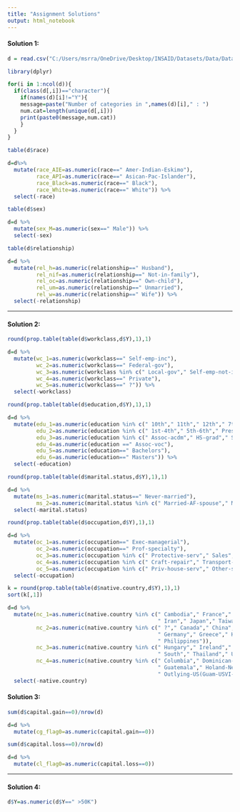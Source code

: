 ```yaml
---
title: "Assignment Solutions"
output: html_notebook
---
```


#### Solution 1:

```r
d = read.csv("C:/Users/msrra/OneDrive/Desktop/INSAID/Datasets/Data/Data/census_income.csv",stringsAsFactors = F)

library(dplyr)

for(i in 1:ncol(d)){
  if(class(d[,i])=="character"){
    if(names(d)[i]!="Y"){
    message=paste("Number of categories in ",names(d)[i]," : ")
    num.cat=length(unique(d[,i]))
    print(paste0(message,num.cat))
    }
  }
}
```

```r
table(d$race)
```

```r
d=d%>%
  mutate(race_AIE=as.numeric(race==" Amer-Indian-Eskimo"),
         race_API=as.numeric(race==" Asican-Pac-Islander"),
         race_Black=as.numeric(race==" Black"),
         race_White=as.numeric(race==" White")) %>%
  select(-race)
```

```r
table(d$sex)
```

```r
d=d %>%
  mutate(sex_M=as.numeric(sex==" Male")) %>%
  select(-sex)
```

```r
table(d$relationship)
```

```r
d=d %>%
  mutate(rel_h=as.numeric(relationship==" Husband"),
         rel_nif=as.numeric(relationship==" Not-in-family"),
         rel_oc=as.numeric(relationship==" Own-child"),
         rel_um=as.numeric(relationship==" Unmarried"),
         rel_w=as.numeric(relationship==" Wife")) %>%
  select(-relationship)
```

___

#### Solution 2: 

```r
round(prop.table(table(d$workclass,d$Y),1),1)
```

```r
d=d %>%
  mutate(wc_1=as.numeric(workclass==" Self-emp-inc"),
         wc_2=as.numeric(workclass==" Federal-gov"),
         wc_3=as.numeric(workclass %in% c(" Local-gov"," Self-emp-not-inc"," State-gov")),
         wc_4=as.numeric(workclass==" Private"),
         wc_5=as.numeric(workclass==" ?")) %>%
  select(-workclass)
```

```r
round(prop.table(table(d$education,d$Y),1),1)
```

```r
d=d %>%
  mutate(edu_1=as.numeric(education %in% c(" 10th"," 11th"," 12th"," 7th-8th"," 9th")),
         edu_2=as.numeric(education %in% c(" 1st-4th"," 5th-6th"," Preschool")),
         edu_3=as.numeric(education %in% c(" Assoc-acdm"," HS-grad"," Some-college")),
         edu_4=as.numeric(education ==" Assoc-voc"),
         edu_5=as.numeric(education==" Bachelors"),
         edu_6=as.numeric(education==" Masters")) %>%
  select(-education)
```

```r
round(prop.table(table(d$marital.status,d$Y),1),1)
```

```r
d=d %>%
  mutate(ms_1=as.numeric(marital.status==" Never-married"),
         ms_2=as.numeric(marital.status %in% c(" Married-AF-spouse"," Married-civ-spouse"))) %>%
  select(-marital.status)
```

```r
round(prop.table(table(d$occupation,d$Y),1),1)
```

```r
d=d %>%
  mutate(oc_1=as.numeric(occupation==" Exec-managerial"),
         oc_2=as.numeric(occupation==" Prof-specialty"),
         oc_3=as.numeric(occupation %in% c(" Protective-serv"," Sales"," Tech-support")),
         oc_4=as.numeric(occupation %in% c(" Craft-repair"," Transport-moving")),
         oc_5=as.numeric(occupation %in% c(" Priv-house-serv"," Other-service"))) %>%
  select(-occupation)
```

```r
k = round(prop.table(table(d$native.country,d$Y),1),1)
sort(k[,1])
```

```r
d=d %>%
  mutate(nc_1=as.numeric(native.country %in% c(" Cambodia"," France"," India",
                                               " Iran"," Japan"," Taiwan"," Yugoslavia")),
         nc_2=as.numeric(native.country %in% c(" ?"," Canada"," China"," Cuba"," England",
                                               " Germany"," Greece"," Hong"," Italy",
                                               " Philippines")),
         nc_3=as.numeric(native.country %in% c(" Hungary"," Ireland"," Poland"," Scotland",
                                               " South"," Thailand"," United-States")),
         nc_4=as.numeric(native.country %in% c(" Columbia"," Dominican-Republic",
                                               " Guatemala"," Holand-Netherlands",
                                               " Outlying-US(Guam-USVI-etc)"))) %>%
  select(-native.country)
```

#### Solution 3:

```r
sum(d$capital.gain==0)/nrow(d)
```

```r
d=d %>%
  mutate(cg_flag0=as.numeric(capital.gain==0))
```

```r
sum(d$capital.loss==0)/nrow(d)
```

```r
d=d %>%
  mutate(cl_flag0=as.numeric(capital.loss==0))
```

___

#### Solution 4:

```r
d$Y=as.numeric(d$Y==" >50K")
```








